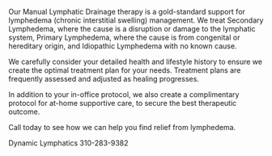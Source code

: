Our Manual Lymphatic Drainage therapy is a gold-standard support for lymphedema (chronic interstitial swelling) management. We treat Secondary Lymphedema, where the cause is a disruption or damage to the lymphatic system, Primary Lymphedema, where the cause is from congenital or hereditary origin, and Idiopathic Lymphedema with no known cause.

We carefully consider your detailed health and lifestyle history to ensure we create the optimal treatment plan for your needs. Treatment plans are frequently assessed and adjusted as healing progresses.

In addition to your in-office protocol, we also create a complimentary protocol for at-home supportive care, to secure the best therapeutic outcome.

Call today to see how we can help you find relief from lymphedema.

Dynamic Lymphatics 310-283-9382
